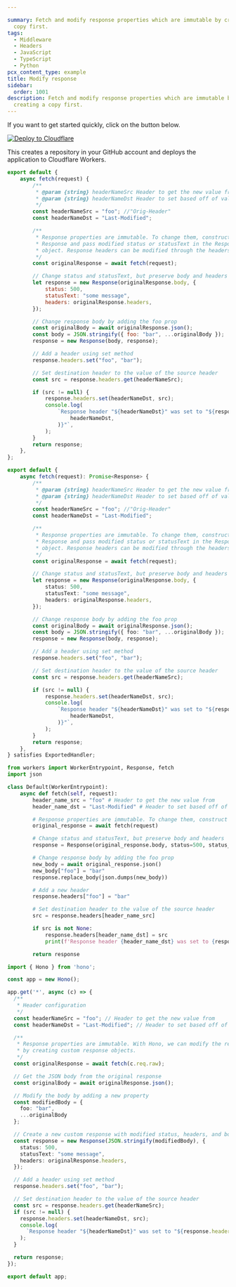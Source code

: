 ```yaml
---

summary: Fetch and modify response properties which are immutable by creating a
  copy first.
tags:
  - Middleware
  - Headers
  - JavaScript
  - TypeScript
  - Python
pcx_content_type: example
title: Modify response
sidebar:
  order: 1001
description: Fetch and modify response properties which are immutable by
  creating a copy first.
---
```


If you want to get started quickly, click on the button below.

[![Deploy to Cloudflare](https://deploy.workers.cloudflare.com/button)](https://deploy.workers.cloudflare.com/?url=https://github.com/cloudflare/docs-examples/tree/main/workers/modify-response)

This creates a repository in your GitHub account and deploys the application to Cloudflare Workers.


<Tabs syncKey="workersExamples"> <TabItem label="JavaScript" icon="seti:javascript">

```js
export default {
	async fetch(request) {
		/**
		 * @param {string} headerNameSrc Header to get the new value from
		 * @param {string} headerNameDst Header to set based off of value in src
		 */
		const headerNameSrc = "foo"; //"Orig-Header"
		const headerNameDst = "Last-Modified";

		/**
		 * Response properties are immutable. To change them, construct a new
		 * Response and pass modified status or statusText in the ResponseInit
		 * object. Response headers can be modified through the headers `set` method.
		 */
		const originalResponse = await fetch(request);

		// Change status and statusText, but preserve body and headers
		let response = new Response(originalResponse.body, {
			status: 500,
			statusText: "some message",
			headers: originalResponse.headers,
		});

		// Change response body by adding the foo prop
		const originalBody = await originalResponse.json();
		const body = JSON.stringify({ foo: "bar", ...originalBody });
		response = new Response(body, response);

		// Add a header using set method
		response.headers.set("foo", "bar");

		// Set destination header to the value of the source header
		const src = response.headers.get(headerNameSrc);

		if (src != null) {
			response.headers.set(headerNameDst, src);
			console.log(
				`Response header "${headerNameDst}" was set to "${response.headers.get(
					headerNameDst,
				)}"`,
			);
		}
		return response;
	},
};
```

</TabItem> <TabItem label="TypeScript" icon="seti:typescript">

```ts
export default {
	async fetch(request): Promise<Response> {
		/**
		 * @param {string} headerNameSrc Header to get the new value from
		 * @param {string} headerNameDst Header to set based off of value in src
		 */
		const headerNameSrc = "foo"; //"Orig-Header"
		const headerNameDst = "Last-Modified";

		/**
		 * Response properties are immutable. To change them, construct a new
		 * Response and pass modified status or statusText in the ResponseInit
		 * object. Response headers can be modified through the headers `set` method.
		 */
		const originalResponse = await fetch(request);

		// Change status and statusText, but preserve body and headers
		let response = new Response(originalResponse.body, {
			status: 500,
			statusText: "some message",
			headers: originalResponse.headers,
		});

		// Change response body by adding the foo prop
		const originalBody = await originalResponse.json();
		const body = JSON.stringify({ foo: "bar", ...originalBody });
		response = new Response(body, response);

		// Add a header using set method
		response.headers.set("foo", "bar");

		// Set destination header to the value of the source header
		const src = response.headers.get(headerNameSrc);

		if (src != null) {
			response.headers.set(headerNameDst, src);
			console.log(
				`Response header "${headerNameDst}" was set to "${response.headers.get(
					headerNameDst,
				)}"`,
			);
		}
		return response;
	},
} satisfies ExportedHandler;
```

</TabItem> <TabItem label="Python" icon="seti:python">

```py
from workers import WorkerEntrypoint, Response, fetch
import json

class Default(WorkerEntrypoint):
    async def fetch(self, request):
        header_name_src = "foo" # Header to get the new value from
        header_name_dst = "Last-Modified" # Header to set based off of value in src

        # Response properties are immutable. To change them, construct a new response
        original_response = await fetch(request)

        # Change status and statusText, but preserve body and headers
        response = Response(original_response.body, status=500, status_text="some message", headers=original_response.headers)

        # Change response body by adding the foo prop
        new_body = await original_response.json()
        new_body["foo"] = "bar"
        response.replace_body(json.dumps(new_body))

        # Add a new header
        response.headers["foo"] = "bar"

        # Set destination header to the value of the source header
        src = response.headers[header_name_src]

        if src is not None:
            response.headers[header_name_dst] = src
            print(f'Response header {header_name_dst} was set to {response.headers[header_name_dst]}')

        return response
```

</TabItem> <TabItem label="Hono" icon="seti:typescript">

```ts
import { Hono } from 'hono';

const app = new Hono();

app.get('*', async (c) => {
  /**
   * Header configuration
   */
  const headerNameSrc = "foo"; // Header to get the new value from
  const headerNameDst = "Last-Modified"; // Header to set based off of value in src

  /**
   * Response properties are immutable. With Hono, we can modify the response
   * by creating custom response objects.
   */
  const originalResponse = await fetch(c.req.raw);

  // Get the JSON body from the original response
  const originalBody = await originalResponse.json();

  // Modify the body by adding a new property
  const modifiedBody = {
    foo: "bar",
    ...originalBody
  };

  // Create a new custom response with modified status, headers, and body
  const response = new Response(JSON.stringify(modifiedBody), {
    status: 500,
    statusText: "some message",
    headers: originalResponse.headers,
  });

  // Add a header using set method
  response.headers.set("foo", "bar");

  // Set destination header to the value of the source header
  const src = response.headers.get(headerNameSrc);
  if (src != null) {
    response.headers.set(headerNameDst, src);
    console.log(
      `Response header "${headerNameDst}" was set to "${response.headers.get(headerNameDst)}"`
    );
  }

  return response;
});

export default app;
```

</TabItem> </Tabs>
